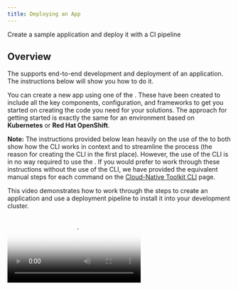```yaml
---
title: Deploying an App
---
```



<PageDescription>

Create a sample application and deploy it with a CI pipeline

</PageDescription>

## Overview

The <Globals name="env" /> supports end-to-end development and deployment of an application. The instructions below
will show you how to do it.

You can create a new app using one of the [<Globals name="templates" />](/starterkits). These have been
created to include all the key components, configuration, and frameworks to get you started on creating the code you
need for your solutions. The approach for getting started is exactly the same for an environment based on
**Kubernetes** or **Red Hat OpenShift**.

**Note:** The instructions provided below lean heavily on the use of the <Globals name="igccli"/> to both show how the
CLI works in context and to streamline the process (the reason for creating the CLI in the first place). However, the
use of the CLI is in no way required to use the <Globals name="shortName"/>. If you would prefer to work through these
instructions without the use of the CLI, we have provided the equivalent manual steps for each command on
the [Cloud-Native Toolkit CLI](/getting-started/cli) page.

This video demonstrates how to work through the steps to create an application and use a deployment pipeline to install
it into your development cluster.

<Video src="/videos/deployapp.m4v" type="video/m4v" poster="/images/poster.png"/>

### Links

<AnchorLinks>
  <AnchorLink to="#1.-log-into-your-development-cluster-from-the-command-line">1. Log into your Development Cluster from the command line</AnchorLink>
  <AnchorLink to="#2.-create-the-development-namespace">2. Create the development namespace</AnchorLink>
  <AnchorLink to="#3.-open-the-developer-dashboard">3. Open the Developer Dashboard</AnchorLink>
  <AnchorLink to="#4.-create-your-app-in-git">4. Create your app in Git</AnchorLink>
  <AnchorLink to="#5.-register-the-application-in-a-devops-pipeline">5. Register the application in a DevOps Pipeline</AnchorLink>
  <AnchorLink to="#6.-view-your-application-pipeline">6. View your application pipeline</AnchorLink>
  <AnchorLink to="#7.-view-your-application-artifacts">7. View your application artifacts</AnchorLink>
  <AnchorLink to="#8.-access-the-running-app">8. Access the running app</AnchorLink>
  <AnchorLink to="#9.-locate-the-app-in-the-web-console">9. Locate the app in the Web Console</AnchorLink>
  <AnchorLink to="#10.-clone-your-code">10. Clone your code</AnchorLink>
  <AnchorLink to="#11.-run-the-application locally">11. Run the application locally</AnchorLink>
  <AnchorLink to="#12.-test-the-webhook">12. Test the webhook</AnchorLink>
</AnchorLinks>

<iframe width="560" height="315" src="https://www.youtube.com/embed/czYQfvPTa7Y" frameborder="0" allow="accelerometer; autoplay; clipboard-write; encrypted-media; gyroscope; picture-in-picture" allowfullscreen></iframe>

## Create an application

### 1. Log into your Development Cluster from the command line

Before starting, make sure you have set up your [development tools](/getting-started/dev-env-setup).

<Tabs>
<Tab label="Cluster managed by IBM Cloud">

Log into the cluster with `icc [cluster name|cluster nickname]`

</Tab>
<Tab label="OpenShift cluster">

Run `oc login $SERVER -u $OCP_USERNAME -p $OCP_PASSWORD`

</Tab>
</Tabs>

You should now be able to access the OpenShift console:

```shell
oc console
```

<InlineNotification kind="info">

**NOTE**: If your workshop is on Code Ready Workspaces, follow the steps in [Code Ready Workspaces Setup](/getting-started/dev-env-setup#code-ready-workspace) before logging in to the cluster.
The remaining steps assume this step has already been performed. If you stop and then come back later it is a good idea to re-run this step again before proceeding

</InlineNotification>

### 2. Create the development namespace

Before getting started, the development namespace/project needs to be created and prepared for the DevOps pipelines. 
This is something that would typically happen once at the beginning of a project when a development team is formed and 
assigned to the cluster. 

This step copies the common `secrets` and `configMaps` that contain the CI/CD configuration from the `tools` 
namespace into the development namespace/project. This enables the pipelines to reference the values easily for your 
project.

```shell
oc sync ${DEV_NAMESPACE}
```

### 3. Open the Developer Dashboard

The [Developer Dashboard](/getting-started-day-1/dashboard) makes it easy for you to navigate to the tools, including a
section that allows you to select a set of preconfigured [<Globals name="templates" />](/starterkits/gitrepos) 
that make seeding your development project very easy.

Before starting, open a browser and make sure you are logged into [Github](https://github.com). There are two options
for how to access the dashboard:

<Tabs>
<Tab label="OpenShift console">

Open the Application Launcher dropdown from the top-right and select **Developer Dashboard** 

![Developer Dashboard menu](/images/ocp-console-developer-dashboard.png)

</Tab>
<Tab label="Command line">

```shell
oc dashboard
```

</Tab>
</Tabs>

### 4. Create your app in Git

<InlineNotification kind="warning">

**Warning:** If you are developing on a shared education cluster, you need to make it easy to identify
your app. Please suffix the app name with your initials `{app name}-{your initials}` (e.g.
`stockbffnode-mjp`) and use the **Git Organization** for the shared environment.

**Warning:** Your browser needs to be logged in to your GitHub account for a template to work. If the link from the
tile displays the GitHub 404 page, log in and reload the page.

</InlineNotification>

1. From the Developer Dashboard, click on **<Globals name="templates" />** tab

2. Pick one of the templates that is a good architectural fit for your application and the language and framework that you prefer to work with. For your first application, select the **Typescript Microservice**. This also works well in the Cloud Shell.

    Click on a <Globals name="template" /> **Tile** to create your app github repository from the
    template repository selected. You can also click on the **Git Icon** to browse the source template
    repository and click on the **Template** to create the template.

3. Complete the [GitHub create repository from template](https://help.github.com/en/github/creating-cloning-and-archiving-repositories/creating-a-repository-from-a-template) process.

    **Owner**: Select a valid GitHub organization that you are authorized to create repositories within or the one you were given for the shared cluster (See warning above)

    **Repository name**: Enter a name for your repo. GitHub will help with showing a green tick if it is valid (See warning above)

    **Description**: Describe your app

    Press **Create repository from template**

    ![Template](/images/template.png)

4. The new repository will be created in your selected organization.

## Create the DevOps pipeline

### 5. Register the application in a DevOps Pipeline

<InlineNotification kind="info">

We will be using the `pipeline` command of the IBM Garage Cloud cli to register the DevOps pipeline. The pipeline 
command gives an option for both `Jenkins` and `Tekton`. For more information about working with the different build 
engines, please see [Continuous Integration with Jenkins Guide](/tools/jenkins) and
[Continuous Integration with Tekton Guide](/tools/tekton)

</InlineNotification>

1. Open a browser to the Git repository created in the previous step.

2. Copy the url to the Git repository. For GitHub this is done by pressing the `Code` button and copying the url provided in the `Clone` section.

3. Start the process to create a pipeline.

    ```shell
    oc pipeline ${GIT_URL}
    ```
   
    For example:
    ```shell
    oc pipeline https://github.com/gct-showcase/inventory-svc
    ```

4. For the deployment of your first app with OpenShift select **Tekton** as the CI engine.

5. The first time a pipeline is registered in the namespace, the CLI will ask for a username and **Password**/**Personal Access Token** for the Git repository that will be stored in a secret named `git-credentials`.

    **Username**: Enter your GitHub user id

    **Personal Access Token**: Paste your GitHub personal access token

6. When registering a `Tekton` pipeline, the CLI will attempt to determine the runtime used by the repository that was provided and filter the available pipelines. If only one matches then it will be automatically selected. If it cannot find a match or there is more than one match then you will be prompted to select the pipeline.

7. When registering a `Tekton` pipeline, the CLI also reads the available parameters from the pipeline and generates prompts for input. In this case, the option of scanning the built image for vulnerabilities is the only options. The scan is performed by the Vulnerability Advisor if you are using IBM Image Registry or by [Trivy](https://github.com/aquasecurity/trivy) if another image registry is used. This scan is performed in "scan" stage of pipeline after "img-release" stage.
    ```shell
    ? scan-image: Enable the pipeline to scan the image for vulnerabilities?(Y/n)
    ```

8. To skip the scan, you have type "n" (No).Otherwise, type "y" (Yes) for performing Vulnerability Scanning on the image.

9. After the pipeline has been created,the command will set up a webhook from the Git host to the pipeline event listener.

    **Note:** if the webhook registration step fails, it is likely because the Git credentials are incorrect or do not have enough permission in the repository. 

10. When the command is completed it will present options for next steps. You can use the Tekton cli commands to inspect the pipeline run that has been created and tail the log and/or navigate to the provided url to see the pipeline running from the OpenShift console.

### 6. View your application pipeline

The steps to view your registered pipeline will vary based on type of pipeline (`Jenkins` or `Tekton`) and container platform version.

<Accordion>
<AccordionItem title="Tekton" open="true">

<Tabs>
<Tab label="OpenShift 4.x">

1. Open the OpenShift Web Console

    ```shell script
    oc console
    ```

    **OR**

    ![IBM Cloud console](./images/openshiftconsole.png)

2. From menu on the left switch to the **Developer** mode

3. Select _dev_ project that was used for the application pipeline registration

4. In the left menu, select *Pipelines*

You will see your application DevOps pipeline now starting to build and once completed will look like the image below.

![OpenShift](./images/tektonpipeline.png)

</Tab>
<Tab label="Kubernetes">

1. Open the Developer Dashboard

    ```shell script
    kubectl dashboard
    ```

2. Select the `Tekton` tile to launch the Tekton UI

3. Select your development project

</Tab>
</Tabs>

</AccordionItem>
<AccordionItem title="Jenkins">

<Tabs>
<Tab label="OpenShift 4.x">

1. Open the OpenShift Web Console

    ```shell script
    oc console
    ```

    **OR**

    ![IBM Cloud console](./images/openshiftconsole.png)

2. From the left-hand menu, select `Builds` -> `Build Configs`

3. Select your project from the drop-down menu at the top

4. The registered pipeline should appear in the list

</Tab>
<Tab label="Kubernetes">

1. Run the command `oc dashboard` in your terminal to open your [<Globals name="dashboard" />](/getting-started-day-1/dashboard)
2. Select the Jenkins tool to open the Jenkins dashboard
3. Run the command `kubectl credentials` in your terminal to get the list of logins for the tools
4. Use the Jenkins userid and password to log into the Jenkins dashboard

Wait for the pipeline stages to start building. Once the stages have completed, you will see a view similar to the one below.

![Jenkins Pipeline](./images/pipeline.png)

</Tab>
</Tabs>

</AccordionItem>

</Accordion>

### 7. View your application artifacts

The pipeline built two artifacts for deploying your app:
- Container image -- The [image registry](/tools/ibm-cloud-container-registry) includes a container image with your app built in
- Helm chart -- The [artifact repository](/tools/artifactory) includes a [Helm chart repository](https://helm.sh/docs/topics/chart_repository/) that includes a Helm chart for deploying your app

Let's look at these artifacts in the Toolkit environment.

The container image is stored in the IBM Cloud Container Registry:
1. From the OpenShift console's tools menu or from the Developer Dashboard's tools page, select Image Registry.
2. In the image regisry, you'll see the image the pipeline built for your app, such as `us.icr.io/isv-scenarios/stockbffnode-bw` with a different tag for each build.
  ![Image Registry](./images/images-in-iccr.png)

The Helm chart is stored in Artifactory:
1. From the OpenShift console's tools menu or from the Developer Dashboard's tools page, select Artifactory.
2. In the Artifactory console, select Artifactory > Artifacts > generic-local. You'll see a `isv-scenarios` folder with a different chart for each build, such as `generic-local/isv-scenarios/stockbffnode-bw-0.0.1.tgz`.
  ![Helm chart repo](./images/charts-in-artifactory.png)

### 8. Access the running app

Once the pipeline has completed successfully, the app will be deployed into the namespace used when
registering the pipeline. To validate the app is running follow these steps:

**Note:** Be sure the namespace context is set correctly before running the following commands

1. Retrieve the app ingress endpoint using commands below in your terminal.

    ```shell
    oc endpoints
    ```

2. From the endpoints listed, select the URL for the repo that was just deployed and press **Enter** to open that URL in a web browser. Validate the application is working as expected.

### 9. Locate the app in the web console

The build pipeline is configured to build the source code from the Git repository into a container image. This
image is stored in the [Image Registry](/learning/intermediate). After that, the image is deployed into the
same namespace/project within the development cluster where the pipeline ran and validated for its health. The steps
below will walk through locating the installed application within the Web Console.

<Tabs>
<Tab label="OpenShift 4.x">

1. Open the **OpenShift web console**
   
    ```shell
    oc console
    ```

2. Change to the **Developer** view
3. Click on **Topology** menu
4. Click on your application deployment in the topology view
5. Click on the **Overview** tab
6. Increase the number of running pods to 2 pods
7. Click on the **Resources** tab to view the list of pods
8. Click on **View Logs** link to view the logs from each pod
9. You can see the running state of your application

![Pods on OpenShift](images/topology.png)

</Tab>

<Tab label="Kubernetes">

1. Open the **Kubernetes Dashboard**

    ```shell
    kubectl console
    ```

2. Change to the namespace from `default` to either `dev` or the namespace you used to deploy your app
3. Click on **Deployments**
4. You should see the deployment of your application
5. Click on your application , and the corresponding **Replica Set**
6. Try scaling the application, click on **Scale** in the header, change number of pods to 2 and click **OK**
7. Click on one of the `pod` instances
8. Click on **Logs**
9. You can see the running state of your application
10. Navigate around the console to understand where your deployment, service and pods are running

![Pods on IKS](images/podsiks.png)

</Tab>
</Tabs>

<InlineNotification kind="success">

**Success:** You now have your application running inside your development cluster and being delivered using a Tekton based CI pipeline. This is the beginning of the developer journey with IBM Cloud.

</InlineNotification>

Having reached this point, we recommend you repeat the process a few more
 times using different **Code Patterns** templates and explore the **Developer** view in OpenShift to get familiar with it.

## Run the application locally

### 10. Clone your code to you local machine

1. Open a browser to the Git repository created in the previous step.

2. Copy the url to the Git repository. For GitHub this is done by pressing the `Code` button and copying the url provided in the `Clone` section.

3. Clone the repository using the url from the terminal.
   
    ```shell
    git clone ${GIT_URL}
    ```
   
    For example:

   ```shell
   git clone https://github.com/gct-showcase/inventory-svc
   ```

4. You will be required to enter your **GitHub User ID** and use your **Git Hub Personal Access Token** as your password. This will complete the clone of your git repository.

5. Change into the cloned directory
   
    ```shell
    cd stockbffnode
    ```

### 11. Run the application locally

Most developers like to run the code natively in local development environment. To do so, follow the instructions listed in the **README.md** file to run the code locally.
You may be required to install a specific runtime like **Java**, **Node** or **Go**.

1. If you want to quickly access your git repo you can run a helper command to open the git webpage.
  
    ```shell
    oc git
    ``` 

2. From inside the folder where the code was cloned from GitHub, run the following command to install the Node.js dependencies.
  
    ```
    npm install
    ```

- Run the following command to start the application.
    ```
    npm run start
    ```

<Tabs>

<Tab label="Cloud Shell">

- To view the running app click on the **Eye Icon** on the top right and select the port `3000` this will open a browser tab and display the running app on that port.

  ![View App](./images/viewapp.png)

</Tab>

<Tab label="Cloud Ready Workspaces">

![CRW Open Link](./images/crwopenlink.png)


- Click on open link


![CRW Open App](./images/crwopenapp.png)


- To view this application in new tab click top right corner arrow icon

</Tab>

<Tab label="Desktop/Laptop">
- Open a browser to `http://localhost:3000/api-docs/`
</Tab>

</Tabs>

- You can try out the sample API that is provided with this **Code Pattern**

- You can now add new features and function from inside the Cloud Shell and experiment with your code before you push any changes back to git.

### 12. Test the webhook

1.  Go to your cloned git project and navigate to <i>chart/base</i> directory.
    
    ```shell
    cd stockbffnode
    cd chart/base
    ```
    
2. Open the file `Chart.yaml` in edit mode and change the `description` field's value from "A Helm chart for Kubernetes" to "A Helm chart for [yourprojectName]"
3. Save the edits
4. Push the changes back to your repository
   
    ```shell
    git add .
    git commit -m "Update application name"
    git push
    ```
   
5. As soon as you push your code changes successfully, the webhook will trigger a new pipeline run for your project in your namespace in OCP.
  
    **Note:** if the webhook registration step fails, the git push will not trigger the pipeline.
